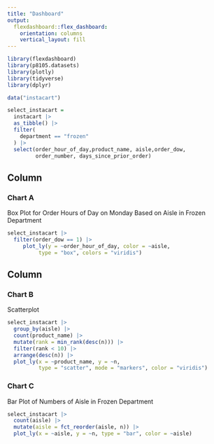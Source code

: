 ```yaml
---
title: "Dashboard"
output: 
  flexdashboard::flex_dashboard:
    orientation: columns
    vertical_layout: fill
---
```


```r
library(flexdashboard)
library(p8105.datasets)
library(plotly)
library(tidyverse)
library(dplyr)

data("instacart")

select_instacart = 
  instacart |> 
  as_tibble() |> 
  filter(
    department == "frozen"
  ) |> 
  select(order_hour_of_day,product_name, aisle,order_dow, 
         order_number, days_since_prior_order)

```

Column {data-width=450}
-----------------------------------------------------------------------

### Chart A
Box Plot for Order Hours of Day on Monday Based on Aisle in Frozen Department
```r

select_instacart |> 
  filter(order_dow == 1) |> 
     plot_ly(y = ~order_hour_of_day, color = ~aisle,
          type = "box", colors = "viridis")

```

Column {data-width=450}
-----------------------------------------------------------------------

### Chart B
Scatterplot
```r
select_instacart |> 
  group_by(aisle) |> 
  count(product_name) |> 
  mutate(rank = min_rank(desc(n))) |> 
  filter(rank < 10) |> 
  arrange(desc(n)) |> 
  plot_ly(x = ~product_name, y = ~n, 
          type = "scatter", mode = "markers", color = "viridis")

```

### Chart C
Bar Plot of Numbers of Aisle in Frozen Department
```r
select_instacart |> 
  count(aisle) |> 
  mutate(aisle = fct_reorder(aisle, n)) |> 
  plot_ly(x = ~aisle, y = ~n, type = "bar", color = ~aisle)

```

